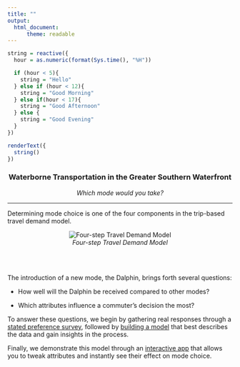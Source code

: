 ```yaml
---
title: ""
output: 
  html_document:
      theme: readable
---
```


```r

string = reactive({
  hour = as.numeric(format(Sys.time(), "%H"))

  if (hour < 5){
    string = "Hello"
  } else if (hour < 12){
    string = "Good Morning"
  } else if(hour < 17){
    string = "Good Afternoon"
  } else {
    string = "Good Evening"
  }
})

renderText({
  string()
})
```


<center><h3>**Waterborne Transportation in the Greater Southern Waterfront**</h3></center>

<center>_Which mode would you take?_</center>

<hr>

Determining mode choice is one of the four components in the trip-based travel demand model.

<center>![_Four-step Travel Demand Model_](four-step-travel-demand-model.png)</center>

<br></br>

The introduction of a new mode, the Dalphin, brings forth several questions:

* How well will the Dalphin be received compared to other modes?

* Which attributes influence a commuter's decision the most?

To answer these questions, we begin by gathering real responses through a <a href="statedpref.html">stated preference survey</a>, followed by <a href="MNL.html">building a model</a> that best describes the data and gain insights in the process. 

Finally, we demonstrate this model through an <a href="apps.html">interactive app</a> that allows you to tweak attributes and instantly see their effect on mode choice. 